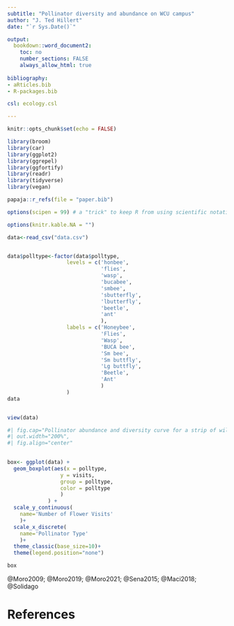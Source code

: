 ```yaml
---
subtitle: "Pollinator diversity and abundance on WCU campus"
author: "J. Ted Hillert"
date: "`r Sys.Date()`"

output:
  bookdown::word_document2:
    toc: no
    number_sections: FALSE
    always_allow_html: true
    
bibliography:
- aRticles.bib
- R-packages.bib

csl: ecology.csl

---
```


```r


knitr::opts_chunk$set(echo = FALSE)

library(broom)
library(car)
library(ggplot2)
library(ggrepel)
library(ggfortify)
library(readr)
library(tidyverse)
library(vegan)

papaja::r_refs(file = "paper.bib")

options(scipen = 99) # a "trick" to keep R from using scientific notation.

options(knitr.kable.NA = "")


```

```r
data<-read_csv("data.csv")


data$polltype<-factor(data$polltype, 
                   levels = c('honbee', 
                              'flies',
                              'wasp',
                              'bucabee',
                              'smbee',
                              'sbutterfly',
                              'lbutterfly',
                              'beetle',
                              'ant'
                              ),
                   labels = c('Honeybee',
                              'Flies',
                              'Wasp',
                              'BUCA bee',
                              'Sm bee',
                              'Sm buttfly',
                              'Lg buttfly',
                              'Beetle',
                              'Ant'
                              )
                   )
data


view(data)

```

```r
#| fig.cap="Pollinator abundance and diversity curve for a strip of wildflowers on WCU campus.",
#| out.width="200%",
#| fig.align="center"

                   
box<- ggplot(data) +
  geom_boxplot(aes(x = polltype, 
                 y = visits, 
                 group = polltype, 
                 color = polltype
                 )
             ) +
  scale_y_continuous(
    name='Number of Flower Visits'
    )+
  scale_x_discrete(
    name='Pollinator Type'
    )+
  theme_classic(base_size=10)+
  theme(legend.position="none")

box

```


@Moro2009; 
@Moro2019; 
@Moro2021; 
@Sena2015; 
@Maci2018;
@Solidago




\newpage


# References






















